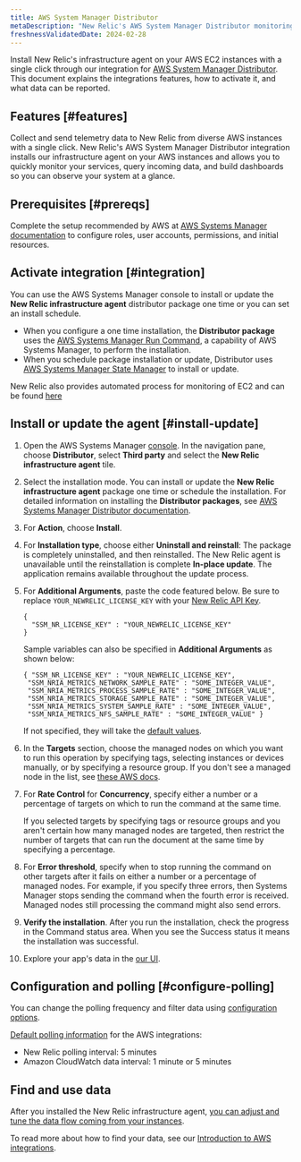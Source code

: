 ```yaml
---
title: AWS System Manager Distributor
metaDescription: "New Relic's AWS System Manager Distributor monitoring integration: what data it reports, and how to enable it."
freshnessValidatedDate: 2024-02-28
---
```



Install New Relic's infrastructure agent on your AWS EC2 instances with a single click through our integration for [AWS System Manager Distributor](https://docs.aws.amazon.com/systems-manager/latest/userguide/distributor.html). This document explains the integrations features, how to activate it, and what data can be reported.

## Features [#features]

Collect and send telemetry data to New Relic from diverse AWS instances with a single click. New Relic's AWS System Manager Distributor integration installs our infrastructure agent on your AWS instances and allows you to quickly monitor your services, query incoming data, and build dashboards so you can observe your system at a glance. 

## Prerequisites [#prereqs]

Complete the setup recommended by AWS at [AWS Systems Manager documentation](https://docs.aws.amazon.com/systems-manager/latest/userguide/systems-manager-setting-up.html) to configure roles, user accounts, permissions, and initial resources.

## Activate integration [#integration]

You can use the AWS Systems Manager console to install or update the <DoNotTranslate>**New Relic infrastructure agent**</DoNotTranslate> distributor package one time or you can set an install schedule. 

* When you configure a one time installation, the <DoNotTranslate>**Distributor package**</DoNotTranslate> uses the [AWS Systems Manager Run Command](https://docs.aws.amazon.com/systems-manager/latest/userguide/run-command.html), a capability of AWS Systems Manager, to perform the installation.
* When you schedule package installation or update, Distributor uses [AWS Systems Manager State Manager](https://docs.aws.amazon.com/systems-manager/latest/userguide/systems-manager-state.html) to install or update.

New Relic also provides automated process for monitoring of EC2 and can be found [here](/whats-new/2023/08/whats-new-08-08-automatic-ec2-monitoring-through-nr-agent/)

## Install or update the agent [#install-update]

1. Open the AWS Systems Manager [console](https://console.aws.amazon.com/systems-manager). In the navigation pane, choose <DoNotTranslate>**Distributor**</DoNotTranslate>,  select <DoNotTranslate>**Third party**</DoNotTranslate> and select the <DoNotTranslate>**New Relic infrastructure agent**</DoNotTranslate> tile.
2. Select the installation mode. You can install or update the <DoNotTranslate>**New Relic infrastructure agent**</DoNotTranslate> package one time or schedule the installation. For detailed information on installing the <DoNotTranslate>**Distributor packages**</DoNotTranslate>, see [AWS Systems Manager Distributor documentation](https://docs.aws.amazon.com/systems-manager/latest/userguide/distributor-working-with-packages-deploy.html).
3. For <DoNotTranslate>**Action**</DoNotTranslate>, choose <DoNotTranslate>**Install**</DoNotTranslate>.
4. For <DoNotTranslate>**Installation type**</DoNotTranslate>, choose either <DoNotTranslate>**Uninstall and reinstall**</DoNotTranslate>: The package is completely uninstalled, and then reinstalled. The New Relic agent is unavailable until the reinstallation is complete <DoNotTranslate>**In-place update**</DoNotTranslate>. The application remains available throughout the update process. 
5. For <DoNotTranslate>**Additional Arguments**</DoNotTranslate>, paste the code featured below. Be sure to replace `YOUR_NEWRELIC_LICENSE_KEY` with your [New Relic API Key](/docs/apis/intro-apis/new-relic-api-keys). 

    ```
    {
      "SSM_NR_LICENSE_KEY" : "YOUR_NEWRELIC_LICENSE_KEY"
    }
    ```

    Sample variables can also be specified in **Additional Arguments** as shown below:
    
    ```
    { "SSM_NR_LICENSE_KEY" : "YOUR_NEWRELIC_LICENSE_KEY",
     "SSM_NRIA_METRICS_NETWORK_SAMPLE_RATE" : "SOME_INTEGER_VALUE",
     "SSM_NRIA_METRICS_PROCESS_SAMPLE_RATE" : "SOME_INTEGER_VALUE",
     "SSM_NRIA_METRICS_STORAGE_SAMPLE_RATE" : "SOME_INTEGER_VALUE",
     "SSM_NRIA_METRICS_SYSTEM_SAMPLE_RATE" : "SOME_INTEGER_VALUE", 
     "SSM_NRIA_METRICS_NFS_SAMPLE_RATE" : "SOME_INTEGER_VALUE" }
    ```
    
    If not specified, they will take the [default values](https://github.com/newrelic/infrastructure-agent/blob/master/assets/examples/infrastructure/newrelic-infra-template.yml.example).

6. In the <DoNotTranslate>**Targets**</DoNotTranslate> section, choose the managed nodes on which you want to run this operation by specifying tags, selecting instances or devices manually, or by specifying a resource group.
If you don't see a managed node in the list, see [these AWS docs](https://docs.aws.amazon.com/systems-manager/latest/userguide/troubleshooting-managed-instances.html).
7. For <DoNotTranslate>**Rate Control**</DoNotTranslate> for <DoNotTranslate>**Concurrency**</DoNotTranslate>, specify either a number or a percentage of targets on which to run the command at the same time.

    <Callout variant="tip">
    If you selected targets by specifying tags or resource groups and you aren't certain how many managed nodes are targeted, then restrict the number of targets that can run the document at the same time by specifying a percentage.
    </Callout>

8. For <DoNotTranslate>**Error threshold**</DoNotTranslate>, specify when to stop running the command on other targets after it fails on either a number or a percentage of managed nodes. For example, if you specify three errors, then Systems Manager stops sending the command when the fourth error is received. Managed nodes still processing the command might also send errors. 
9. <DoNotTranslate>**Verify the installation**</DoNotTranslate>. After you run the installation, check the progress in the Command status area. When you see the Success status it means the installation was successful.
9. Explore your app's data in the [our UI](one.newrelic.com).


## Configuration and polling [#configure-polling]

You can change the polling frequency and filter data using [configuration options](/docs/integrations/new-relic-integrations/getting-started/configure-polling-frequency-data-collection-cloud-integrations).

[Default polling information](/docs/infrastructure/amazon-integrations/aws-integrations-list/aws-polling-intervals-infrastructure-integrations) for the AWS integrations:

- New Relic polling interval: 5 minutes
- Amazon CloudWatch data interval: 1 minute or 5 minutes


## Find and use data

After you installed the New Relic infrastructure agent, [you can adjust and tune the data flow coming from your instances](/docs/infrastructure/infrastructure-monitoring/get-started/get-started-infrastructure-monitoring).

To read more about how to find your data, see our [Introduction to AWS integrations](/docs/infrastructure/amazon-integrations/get-started/introduction-aws-integrations/#insights).
